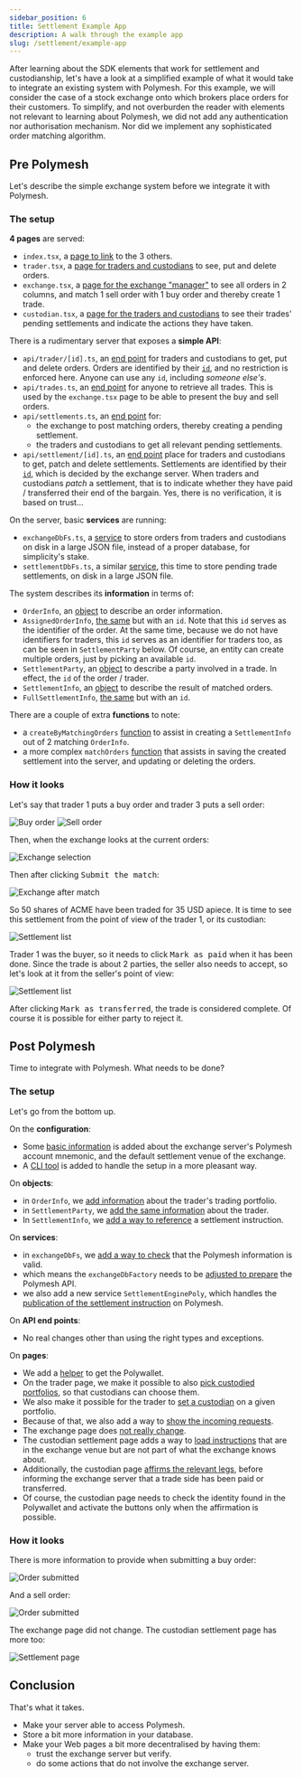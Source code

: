 ```yaml
---
sidebar_position: 6
title: Settlement Example App
description: A walk through the example app
slug: /settlement/example-app
---
```


After learning about the SDK elements that work for settlement and custodianship, let's have a look at a simplified example of what it would take to integrate an existing system with Polymesh. For this example, we will consider the case of a stock exchange onto which brokers place orders for their customers. To simplify, and not overburden the reader with elements not relevant to learning about Polymesh, we did not add any authentication nor authorisation mechanism. Nor did we implement any sophisticated order matching algorithm.

## Pre Polymesh

Let's describe the simple exchange system before we integrate it with Polymesh.

### The setup

**4 pages** are served:

- `index.tsx`, a [page to link](https://github.com/PolymeshAssociation/technical-content-examples/blob/e39d5f7ccb7518eef82c347d24a2efcb287dfd53/settlement_provider/pages/index.tsx) to the 3 others.
- `trader.tsx`, a [page for traders and custodians](https://github.com/PolymeshAssociation/technical-content-examples/blob/e39d5f7ccb7518eef82c347d24a2efcb287dfd53/settlement_provider/pages/trader.tsx) to see, put and delete orders.
- `exchange.tsx`, a [page for the exchange "manager"](https://github.com/PolymeshAssociation/technical-content-examples/blob/e39d5f7ccb7518eef82c347d24a2efcb287dfd53/settlement_provider/pages/exchange.tsx) to see all orders in 2 columns, and match 1 sell order with 1 buy order and thereby create 1 trade.
- `custodian.tsx`, a [page for the traders and custodians](https://github.com/PolymeshAssociation/technical-content-examples/blob/e39d5f7ccb7518eef82c347d24a2efcb287dfd53/settlement_provider/pages/custodian.tsx) to see their trades' pending settlements and indicate the actions they have taken.

There is a rudimentary server that exposes a **simple API**:

- `api/trader/[id].ts`, an [end point](https://github.com/PolymeshAssociation/technical-content-examples/blob/e39d5f7ccb7518eef82c347d24a2efcb287dfd53/settlement_provider/pages/api/trader/%5Bid%5D.ts) for traders and custodians to get, put and delete orders. Orders are identified by their [`id`](https://github.com/PolymeshAssociation/technical-content-examples/blob/e39d5f7ccb7518eef82c347d24a2efcb287dfd53/settlement_provider/pages/api/trader/%5Bid%5D.ts#L18), and no restriction is enforced here. Anyone can use any `id`, including _someone else's_.
- `api/trades.ts`, an [end point](https://github.com/PolymeshAssociation/technical-content-examples/blob/e39d5f7ccb7518eef82c347d24a2efcb287dfd53/settlement_provider/pages/api/trades.ts) for anyone to retrieve all trades. This is used by the `exchange.tsx` page to be able to present the buy and sell orders.
- `api/settlements.ts`, an [end point](https://github.com/PolymeshAssociation/technical-content-examples/blob/e39d5f7ccb7518eef82c347d24a2efcb287dfd53/settlement_provider/pages/api/settlements.ts) for:
  - the exchange to post matching orders, thereby creating a pending settlement.
  - the traders and custodians to get all relevant pending settlements.
- `api/settlement/[id].ts`, an [end point](https://github.com/PolymeshAssociation/technical-content-examples/blob/e39d5f7ccb7518eef82c347d24a2efcb287dfd53/settlement_provider/pages/api/settlement/%5Bid%5D.ts) place for traders and custodians to get, patch and delete settlements. Settlements are identified by their [`id`](https://github.com/PolymeshAssociation/technical-content-examples/blob/e39d5f7ccb7518eef82c347d24a2efcb287dfd53/settlement_provider/pages/api/settlement/%5Bid%5D.ts#L19), which is decided by the exchange server. When traders and custodians _patch_ a settlement, that is to indicate whether they have paid / transferred their end of the bargain. Yes, there is no verification, it is based on trust...

On the server, basic **services** are running:

- `exchangeDbFs.ts`, a [service](https://github.com/PolymeshAssociation/technical-content-examples/blob/e39d5f7ccb7518eef82c347d24a2efcb287dfd53/settlement_provider/src/exchangeDbFs.ts) to store orders from traders and custodians on disk in a large JSON file, instead of a proper database, for simplicity's stake.
- `settlementDbFs.ts`, a similar [service](https://github.com/PolymeshAssociation/technical-content-examples/blob/e39d5f7ccb7518eef82c347d24a2efcb287dfd53/settlement_provider/src/settlementDbFs.ts), this time to store pending trade settlements, on disk in a large JSON file.

The system describes its **information** in terms of:

- `OrderInfo`, an [object](https://github.com/PolymeshAssociation/technical-content-examples/blob/e39d5f7ccb7518eef82c347d24a2efcb287dfd53/settlement_provider/src/orderInfo.ts) to describe an order information.
- `AssignedOrderInfo`, [the same](https://github.com/PolymeshAssociation/technical-content-examples/blob/e39d5f7ccb7518eef82c347d24a2efcb287dfd53/settlement_provider/src/orderInfo.ts#L71) but with an `id`. Note that this `id` serves as the identifier of the order. At the same time, because we do not have identifiers for traders, this `id` serves as an identifier for traders too, as can be seen in `SettlementParty` below. Of course, an entity can create multiple orders, just by picking an available `id`.
- `SettlementParty`, an [object](https://github.com/PolymeshAssociation/technical-content-examples/blob/e39d5f7ccb7518eef82c347d24a2efcb287dfd53/settlement_provider/src/settlementInfo.ts#L55) to describe a party involved in a trade. In effect, the `id` of the order / trader.
- `SettlementInfo`, an [object](https://github.com/PolymeshAssociation/technical-content-examples/blob/e39d5f7ccb7518eef82c347d24a2efcb287dfd53/settlement_provider/src/settlementInfo.ts#L70) to describe the result of matched orders.
- `FullSettlementInfo`, [the same](https://github.com/PolymeshAssociation/technical-content-examples/blob/e39d5f7ccb7518eef82c347d24a2efcb287dfd53/settlement_provider/src/settlementInfo.ts#L123) but with an `id`.

There are a couple of extra **functions** to note:

- a `createByMatchingOrders` [function](https://github.com/PolymeshAssociation/technical-content-examples/blob/e39d5f7ccb7518eef82c347d24a2efcb287dfd53/settlement_provider/src/settlementInfo.ts#L141) to assist in creating a `SettlementInfo` out of 2 matching `OrderInfo`.
- a more complex `matchOrders` [function](https://github.com/PolymeshAssociation/technical-content-examples/blob/e39d5f7ccb7518eef82c347d24a2efcb287dfd53/settlement_provider/pages/api/settlements.ts#L46) that assists in saving the created settlement into the server, and updating or deleting the orders.

### How it looks

Let's say that trader 1 puts a buy order and trader 3 puts a sell order:

![Buy order](images/app-order-submitted-1.png)
![Sell order](images/app-order-submitted-2.png)

Then, when the exchange looks at the current orders:

![Exchange selection](images/app-exchange-selection.png)

Then after clicking <kbd>Submit the match</kbd>:

![Exchange after match](images/app-exchange-remaining-orders.png)

So 50 shares of ACME have been traded for 35 USD apiece. It is time to see this settlement from the point of view of the trader 1, or its custodian:

![Settlement list](images/app-update-settlement-1.png)

Trader 1 was the buyer, so it needs to click <kbd>Mark as paid</kbd> when it has been done. Since the trade is about 2 parties, the seller also needs to accept, so let's look at it from the seller's point of view:

![Settlement list](images/app-update-settlement-2.png)

After clicking <kbd>Mark as transferred</kbd>, the trade is considered complete. Of course it is possible for either party to reject it.

## Post Polymesh

Time to integrate with Polymesh. What needs to be done?

### The setup

Let's go from the bottom up.

On the **configuration**:

- Some [basic information](https://github.com/PolymeshAssociation/technical-content-examples/pull/1/files?file-filters%5B%5D=.js&file-filters%5B%5D=.json&file-filters%5B%5D=.sample#diff-c02f974584446105260153bd0ce8441ad09837cd11da994487935e8855dd4660R2) is added about the exchange server's Polymesh account mnemonic, and the default settlement venue of the exchange.
- A [CLI tool](https://github.com/PolymeshAssociation/technical-content-examples/pull/1/files?file-filters%5B%5D=.js&file-filters%5B%5D=.json&file-filters%5B%5D=.sample&file-filters%5B%5D=.ts#diff-c4e3b091eb7f86c0e60297f2f061ae3855a16a0f58fee93f83efbd0feadc1b9dR66) is added to handle the setup in a more pleasant way.

On **objects**:

- in `OrderInfo`, we [add information](https://github.com/PolymeshAssociation/technical-content-examples/pull/1/files?file-filters%5B%5D=.js&file-filters%5B%5D=.json&file-filters%5B%5D=.sample&file-filters%5B%5D=.ts#diff-139262810d921a125869827f871972dbdaffa7d018d28628ce220bfa431ff97dR47) about the trader's trading portfolio.
- in `SettlementParty`, we [add the same information](https://github.com/PolymeshAssociation/technical-content-examples/pull/1/files?file-filters%5B%5D=.js&file-filters%5B%5D=.json&file-filters%5B%5D=.sample&file-filters%5B%5D=.ts#diff-5321a5cd63f4b879cfed01d486209d7578a49bb86db4962f29533b011466b5a1R81) about the trader.
- In `SettlementInfo`, we [add a way to reference](https://github.com/PolymeshAssociation/technical-content-examples/pull/1/files?file-filters%5B%5D=.js&file-filters%5B%5D=.json&file-filters%5B%5D=.sample&file-filters%5B%5D=.ts#diff-5321a5cd63f4b879cfed01d486209d7578a49bb86db4962f29533b011466b5a1R173) a settlement instruction.

On **services**:

- in `exchangeDbFs`, we [add a way to check](https://github.com/PolymeshAssociation/technical-content-examples/pull/1/files?file-filters%5B%5D=.js&file-filters%5B%5D=.json&file-filters%5B%5D=.sample&file-filters%5B%5D=.ts#diff-2be3b086a47575a9f2740491f2f04fa2f3062144edc06c048697c5ab83d9dfd4R60-R71) that the Polymesh information is valid.
- which means the `exchangeDbFactory` needs to be [adjusted to prepare](https://github.com/PolymeshAssociation/technical-content-examples/pull/1/files?file-filters%5B%5D=.js&file-filters%5B%5D=.json&file-filters%5B%5D=.sample&file-filters%5B%5D=.ts#diff-4b54886f30e846be914baa6778d2764108ac257ed442141033ada85893132477R30-R33) the Polymesh API.
- we also add a new service `SettlementEnginePoly`, which handles the [publication of the settlement instruction](https://github.com/PolymeshAssociation/technical-content-examples/pull/1/files?file-filters%5B%5D=.js&file-filters%5B%5D=.json&file-filters%5B%5D=.sample&file-filters%5B%5D=.ts#diff-24961064d7f42bad3e6fa973ebcae0e74232d8a0719fe6b1a6e5778e863c6252R21) on Polymesh.

On **API end points**:

- No real changes other than using the right types and exceptions.

On **pages**:

- We add a [helper](https://github.com/PolymeshAssociation/technical-content-examples/pull/1/files?file-filters%5B%5D=.js&file-filters%5B%5D=.json&file-filters%5B%5D=.sample&file-filters%5B%5D=.ts#diff-85febf1f1ae8f654850ed7c8b0b2be73b0dac205622a3cd1ead6496dcec3fb51R5) to get the Polywallet.
- On the trader page, we make it possible to also [pick custodied portfolios](https://github.com/PolymeshAssociation/technical-content-examples/pull/1/files?file-filters%5B%5D=.js&file-filters%5B%5D=.json&file-filters%5B%5D=.sample&file-filters%5B%5D=.tsx#diff-2cad680e168ccf5ac7a8167930436c212eea1f0d3ca879fcf365ba6141fda451R28-R40), so that custodians can choose them.
- We also make it possible for the trader to [set a custodian](https://github.com/PolymeshAssociation/technical-content-examples/pull/1/files?file-filters%5B%5D=.js&file-filters%5B%5D=.json&file-filters%5B%5D=.sample&file-filters%5B%5D=.tsx#diff-2cad680e168ccf5ac7a8167930436c212eea1f0d3ca879fcf365ba6141fda451R259) on a given portfolio.
- Because of that, we also add a way to [show the incoming requests](https://github.com/PolymeshAssociation/technical-content-examples/pull/1/files?file-filters%5B%5D=.js&file-filters%5B%5D=.json&file-filters%5B%5D=.sample&file-filters%5B%5D=.tsx#diff-2cad680e168ccf5ac7a8167930436c212eea1f0d3ca879fcf365ba6141fda451R370).
- The exchange page does [not really change](https://github.com/PolymeshAssociation/technical-content-examples/pull/1/files?file-filters%5B%5D=.js&file-filters%5B%5D=.json&file-filters%5B%5D=.sample&file-filters%5B%5D=.tsx#diff-c4a93796c437e7b23414b654abb3b87a80b1508cf9a0236c7968c20d855cb6d4R65).
- The custodian settlement page adds a way to [load instructions](https://github.com/PolymeshAssociation/technical-content-examples/pull/1/files?file-filters%5B%5D=.js&file-filters%5B%5D=.json&file-filters%5B%5D=.sample&file-filters%5B%5D=.tsx#diff-dd0746cede6c07a074e2e78bb5be1b1b45e7927ce3a1269822c4057e0af03923R163) that are in the exchange venue but are not part of what the exchange knows about.
- Additionally, the custodian page [affirms the relevant legs](https://github.com/PolymeshAssociation/technical-content-examples/pull/1/files?file-filters%5B%5D=.js&file-filters%5B%5D=.json&file-filters%5B%5D=.sample&file-filters%5B%5D=.tsx#diff-dd0746cede6c07a074e2e78bb5be1b1b45e7927ce3a1269822c4057e0af03923R215), before informing the exchange server that a trade side has been paid or transferred.
- Of course, the custodian page needs to check the identity found in the Polywallet and activate the buttons only when the affirmation is possible.

### How it looks

There is more information to provide when submitting a buy order:

![Order submitted](images/app-order-submitted-poly-1.png)

And a sell order:

![Order submitted](images/app-order-submitted-poly-2.png)

The exchange page did not change. The custodian settlement page has more too:

![Settlement page](images/app-update-settlement-poly-1.png)

## Conclusion

That's what it takes.

- Make your server able to access Polymesh.
- Store a bit more information in your database.
- Make your Web pages a bit more decentralised by having them:
  - trust the exchange server but verify.
  - do some actions that do not involve the exchange server.
